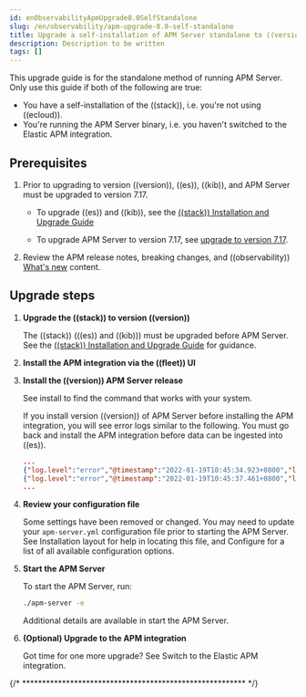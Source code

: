 ```yaml
---
id: enObservabilityApmUpgrade8.0SelfStandalone
slug: /en/observability/apm-upgrade-8.0-self-standalone
title: Upgrade a self-installation of APM Server standalone to ((version))
description: Description to be written
tags: []
---
```



<div id="apm-upgrade-8.0-self-standalone"></div>

This upgrade guide is for the standalone method of running APM Server.
Only use this guide if both of the following are true:

* You have a self-installation of the ((stack)), i.e. you're not using ((ecloud)).
* You're running the APM Server binary, i.e. you haven't switched to the Elastic APM integration.

<div id="prerequisites"></div>

## Prerequisites

1. Prior to upgrading to version ((version)), ((es)), ((kib)),
    and APM Server must be upgraded to version 7.17.

    * To upgrade ((es)) and ((kib)),
        see the [((stack)) Installation and Upgrade Guide](https://www.elastic.co/guide/en/elastic-stack/7.17/upgrading-elastic-stack.html)

    * To upgrade APM Server to version 7.17, see
        [upgrade to version 7.17](((apm-guide-7x))/upgrading-to-717.html).

1. Review the APM <DocLink id="enObservabilityApmReleaseNotes">release notes</DocLink>, <DocLink id="enObservabilityApmBreaking">breaking changes</DocLink>,
    and ((observability)) [What's new](((observability-guide))/whats-new.html) content.

<div id="upgrade_steps"></div>

## Upgrade steps

1. **Upgrade the ((stack)) to version ((version))**

    The ((stack)) (((es)) and ((kib))) must be upgraded before APM Server.
    See the [((stack)) Installation and Upgrade Guide](((stack-ref))/upgrading-elastic-stack.html) for guidance.

1. **Install the APM integration via the ((fleet)) UI**

    <WhyApmIntegration />

    <InstallApmIntegration />

1. **Install the ((version)) APM Server release**

    See <DocLink id="enObservabilityApmInstalling">install</DocLink> to find the command that works with your system.

    <DocCallOut title="Warning" color="warning">

    If you install version ((version)) of APM Server before installing the APM integration, you will see error logs similar to the following. You must go back and install the APM integration before data can be ingested into ((es)).

    ```json
    ...
    {"log.level":"error","@timestamp":"2022-01-19T10:45:34.923+0800","log.logger":"beater","log.origin":{"file.name":"beater/waitready.go","file.line":62},"message":"precondition 'apm integration installed' failed: error querying Elasticsearch for integration index templates: unexpected HTTP status: 404 Not Found ({\"error\":{\"root_cause\":[{\"type\":\"resource_not_found_exception\",\"reason\":\"index template matching [traces-apm.sampled] not found\"}],\"type\":\"resource_not_found_exception\",\"reason\":\"index template matching [traces-apm.sampled] not found\"},\"status\":404}): to remediate, please install the apm integration: https://ela.st/apm-integration-quickstart","service.name":"apm-server","ecs.version":"1.6.0"}
    {"log.level":"error","@timestamp":"2022-01-19T10:45:37.461+0800","log.logger":"beater","log.origin":{"file.name":"beater/waitready.go","file.line":62},"message":"precondition 'apm integration installed' failed: error querying Elasticsearch for integration index templates: unexpected HTTP status: 404 Not Found ({\"error\":{\"root_cause\":[{\"type\":\"resource_not_found_exception\",\"reason\":\"index template matching [logs-apm.error] not found\"}],\"type\":\"resource_not_found_exception\",\"reason\":\"index template matching [logs-apm.error] not found\"},\"status\":404}): to remediate, please install the apm integration: https://ela.st/apm-integration-quickstart","service.name":"apm-server","ecs.version":"1.6.0"}
    ...
    ```

    </DocCallOut>

1. **Review your configuration file**

    Some settings have been removed or changed. You may need to update your `apm-server.yml` configuration
    file prior to starting the APM Server.
    See <DocLink id="enObservabilityApmDirectoryLayout">Installation layout</DocLink> for help in locating this file,
    and <DocLink id="enObservabilityApmConfiguringHowtoApmServer">Configure</DocLink> for a list of all available configuration options.

1. **Start the APM Server**

    To start the APM Server, run:

    ```bash
    ./apm-server -e
    ```

    Additional details are available in <DocLink id="enObservabilityApmServerStarting">start the APM Server</DocLink>.

1. **(Optional) Upgrade to the APM integration**

    Got time for one more upgrade?
    See <DocLink id="enObservabilityApmUpgradeToApmIntegration">Switch to the Elastic APM integration</DocLink>.

{/* ******************************************************** */}

